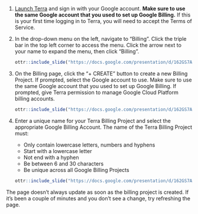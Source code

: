 1. [Launch Terra](https://anvil.terra.bio/#workspaces) and sign in with your Google account.  **Make sure to use the same Google account that you used to set up Google Billing.** If this is your first time logging in to Terra, you will need to accept the Terms of Service.

1. In the drop-down menu on the left, navigate to "Billing". Click the triple bar in the top left corner to access the menu. Click the arrow next to your name to expand the menu, then click "Billing".

    ```r
ottr::include_slide("https://docs.google.com/presentation/d/162GS7ArBPM4w_rPazcUrpnoEKT7jx9i7fpPQkH_iC_0/edit#slide=id.gd84a304855_0_222")
    ```

1. On the Billing page, click the "+ CREATE" button to create a new Billing Project. If prompted, select the Google account to use.  Make sure to use the same Google account that you used to set up Google Billing. If prompted, give Terra permission to manage Google Cloud Platform billing accounts.

    ```r
ottr::include_slide("https://docs.google.com/presentation/d/162GS7ArBPM4w_rPazcUrpnoEKT7jx9i7fpPQkH_iC_0/edit#slide=id.gd84a304855_0_226")
    ```

1. Enter a unique name for your Terra Billing Project and select the appropriate Google Billing Account. The name of the Terra Billing Project must:
    + Only contain lowercase letters, numbers and hyphens
    + Start with a lowercase letter
    + Not end with a hyphen
    + Be between 6 and 30 characters
    + Be unique across all Google Billing Projects

    ```r
ottr::include_slide("https://docs.google.com/presentation/d/162GS7ArBPM4w_rPazcUrpnoEKT7jx9i7fpPQkH_iC_0/edit#slide=id.gd84a304855_0_230")
    ```

The page doesn't always update as soon as the billing project is created.  If it's been a couple of minutes and you don't see a change, try refreshing the page.
